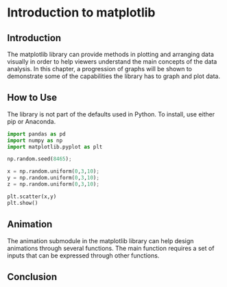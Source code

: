 # Introduction to matplotlib


## Introduction

The matplotlib library can provide methods in plotting and arranging data visually in order to help viewers understand the main concepts of the data analysis.
In this chapter, a progression of graphs will be shown to demonstrate some of the capabilities the library has to graph and plot data.

## How to Use

The library is not part of the defaults used in Python. To install, use either pip or Anaconda.

```python
import pandas as pd
import numpy as np
import matplotlib.pyplot as plt

np.random.seed(8465);

x = np.random.uniform(0,3,10);
y = np.random.uniform(0,3,10);
z = np.random.uniform(0,3,10);

plt.scatter(x,y)
plt.show()

```

## Animation

The animation submodule in the matplotlib library can help design animations through several functions. The main function requires a set of inputs that can be expressed through other functions.

## Conclusion
